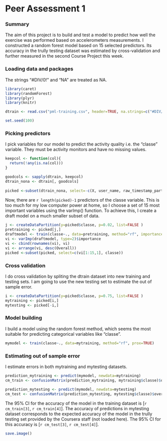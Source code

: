 Peer Assessment 1
========================================================

### Summary
The aim of this project is to build and test a model to predict how well the exercise was performed based on accelerometers measurements. I constructed a random forest model based on 15 selected predictors. Its accuracy in the trully testing dataset was estimated by cross-validation and further measured in the second Course Project this week. 


### Loading data and packages
The strings "#DIV/0!" and "NA" are treated as NA.

```r
library(caret)
library(randomForest)
library(plyr)
library(knitr)

dtrain <- read.csv("pml-training.csv", header=TRUE, na.strings=c("#DIV/0!", "NA") )

set.seed(100)
```

### Picking predictors
I pick variables for our model to predict the activity quality i.e. the "classe" variable. They must be activity monitors and have no missing values.


```r
keepcol <- function(col){
  return(!any(is.na(col)))
}

goodcols <- sapply(dtrain, keepcol)
dtrain_nona <- dtrain[, goodcols]
  
picked <-subset(dtrain_nona, select=-c(X, user_name, raw_timestamp_part_1, raw_timestamp_part_2, cvtd_timestamp, new_window, num_window))

```
Now, there are `r length(picked)-1` predictors of the classe variable. This is too much for my low computer power at home, so I choose a set of 15 most important variables using the varImp() function. To achieve this, I create a draft model on a much smaller subset of data.

```r
j <- createDataPartition(y=picked$classe, p=0.02, list=FALSE )
pretraining <- picked[j,]
draftmodel <- train(classe~., data=pretraining, method="rf", importance=TRUE, prox=TRUE)
vi <- varImp(draftmodel, type=2)$importance
vi <- cbind(rownames(vi), vi)
vi <- arrange(vi, desc(Overall))
picked <-subset(picked, select=c(vi[1:15,1], classe))

```

### Cross validation
I do cross validation by spliting the dtrain dataset into new training and testing sets. I am going to use the new testing set to estimate the out of sample error. 

```r
i <- createDataPartition(y=picked$classe, p=0.75, list=FALSE )
mytraining <- picked[i,]
mytesting <- picked[-i,]
```

### Model building
I build a model using the random forest method, which seems the most suitable for predicting categorical variables like "classe".

```r
mymodel <- train(classe~., data=mytraining, method="rf", prox=TRUE)
```

### Estimating out of sample error
I estimate errors in both mytraining and mytesting datasets.

```r
prediction_mytraining <- predict(mymodel, newdata=mytraining)
cm_train <- confusionMatrix(prediction_mytraining, mytraining$classe)$overall

prediction_mytesting <- predict(mymodel, newdata=mytesting)
cm_test <- confusionMatrix(prediction_mytesting, mytesting$classe)$overall
```
The 95% CI for the accuracy of the model in the training dataset is [`r cm_train[3]`, `r cm_train[4]`]. The accuracy of predictions in mytesting dataset corresponds to the expected accuracy of the model in the trully testing set provided by the Coursera staff (not loaded here). The 95% CI for this accuracy is [`r cm_test[3]`, `r cm_test[4]`]. 

```r
save.image()
```